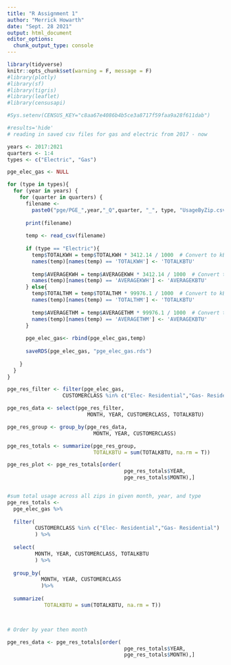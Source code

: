 ```yaml
---
title: "R Assignment 1"
author: "Merrick Howarth"
date: "Sept. 28 2021"
output: html_document
editor_options: 
  chunk_output_type: console
---
```


```r
library(tidyverse)
knitr::opts_chunk$set(warning = F, message = F)
#library(plotly)
#library(sf)
#library(tigris)
#library(leaflet)
#library(censusapi)

#Sys.setenv(CENSUS_KEY="c8aa67e4086b4b5ce3a8717f59faa9a28f611dab")

```


```r
#results='hide'
# reading in saved csv files for gas and electric from 2017 - now

years <- 2017:2021
quarters <- 1:4
types <- c("Electric", "Gas")

pge_elec_gas <- NULL

for (type in types){
  for (year in years) {
    for (quarter in quarters) {
      filename <- 
        paste0("pge/PGE_",year,"_Q",quarter, "_", type, "UsageByZip.csv")
      
      print(filename)
      
      temp <- read_csv(filename)
      
      if (type == "Electric"){
        temp$TOTALKWH = temp$TOTALKWH * 3412.14 / 1000  # Convert to kBTU
        names(temp)[names(temp) == 'TOTALKWH'] <- 'TOTALKBTU'
        
        temp$AVERAGEKWH = temp$AVERAGEKWH * 3412.14 / 1000  # Convert to kBTU
        names(temp)[names(temp) == 'AVERAGEKWH'] <- 'AVERAGEKBTU'
      } else{
        temp$TOTALTHM = temp$TOTALTHM * 99976.1 / 1000  # Convert to kBTU
        names(temp)[names(temp) == 'TOTALTHM'] <- 'TOTALKBTU'
        
        temp$AVERAGETHM = temp$AVERAGETHM * 99976.1 / 1000  # Convert to kBTU
        names(temp)[names(temp) == 'AVERAGETHM'] <- 'AVERAGEKBTU'
      }
      
      pge_elec_gas<- rbind(pge_elec_gas,temp)
      
      saveRDS(pge_elec_gas, "pge_elec_gas.rds")
      
    }
  }
}


```



```r

pge_res_filter <- filter(pge_elec_gas, 
                  CUSTOMERCLASS %in% c("Elec- Residential","Gas- Residential"))

pge_res_data <- select(pge_res_filter, 
                          MONTH, YEAR, CUSTOMERCLASS, TOTALKBTU)

pge_res_group <- group_by(pge_res_data,
                            MONTH, YEAR, CUSTOMERCLASS)

pge_res_totals <- summarize(pge_res_group, 
                            TOTALKBTU = sum(TOTALKBTU, na.rm = T))

pge_res_plot <- pge_res_totals[order(
                                      pge_res_totals$YEAR,
                                      pge_res_totals$MONTH),]



```

```r
#sum total usage across all zips in given month, year, and type 
pge_res_totals <- 
  pge_elec_gas %>%
  
  filter(
         CUSTOMERCLASS %in% c("Elec- Residential","Gas- Residential")
         ) %>%
  
  select(
         MONTH, YEAR, CUSTOMERCLASS, TOTALKBTU
         ) %>%
  
  group_by(
           MONTH, YEAR, CUSTOMERCLASS
           )%>%
  
  summarize(
            TOTALKBTU = sum(TOTALKBTU, na.rm = T))



# Order by year then month

pge_res_data <- pge_res_totals[order(
                                      pge_res_totals$YEAR,
                                      pge_res_totals$MONTH),]


```

